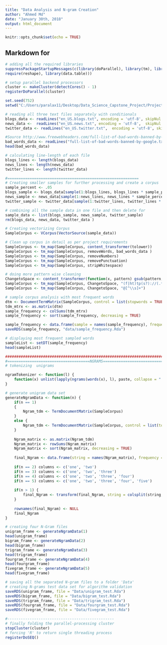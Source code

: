 ---
title: "Data Analysis and N-gram Creation"
author: "Ahmed Md"
date: "January 30th, 2018"
output: html_document
---

```{r setup, include=FALSE}
knitr::opts_chunk$set(echo = TRUE)
```

## Markdown for

```{r, echo=TRUE}
# adding all the required libraries
suppressPackageStartupMessages(c(library(doParallel), library(tm), library(RWeka),
require(reshape), library(data.table)))

# setup parallel backend processors
cluster <- makeCluster(detectCores() - 1)
registerDoParallel(cluster)

set.seed(752)
setwd("C:/Users/paralax11/Desktop/Data_Science_Capstone_Project/Project_Capstone/Word_Prediction_Project")

# reading all three text files separately with conditionals
blogs_data <- readLines("en_US.blogs.txt", encoding = 'utf-8', skipNul = T, warn = F)
news_data <-  readLines("en_US.news.txt", encoding = 'utf-8',  skipNul = T, warn = F)
twitter_data <- readLines("en_US.twitter.txt",  encoding = 'utf-8', skipNul = T, warn = F)

#Source http://www.freewebheaders.com/full-list-of-bad-words-banned-by-google/
bad_words_data <- readLines("full-list-of-bad-words-banned-by-google.txt", skipNul = T, warn = F)
head(bad_words_data)

# calculating line-length of each file
blogs_lines <- length(blogs_data)
news_lines <- length(news_data)
twitter_lines <- length(twitter_data)

#===========================================================
# Creating smaller samples for further processing and create a corpus
sample_percent <- .05
blogs_sample <- blogs_data[sample(1:blogs_lines, blogs_lines * sample_percent)]
news_sample <- news_data[sample(1:news_lines, news_lines * sample_percent)]
twitter_sample <- twitter_data[sample(1:twitter_lines, twitter_lines * sample_percent)]

# combining all the sample data in one file and then delete for  
sample_data <- list(blogs_sample, news_sample, twitter_sample)
rm(blogs_data, news_data, twitter_data )

# Creating vectorizing Corpus
SampleCorpus <- VCorpus(VectorSource(sample_data))

# Clean up corpus in detail as per project requirements
SampleCorpus <- tm_map(SampleCorpus, content_transformer(tolower))
SampleCorpus <- tm_map(SampleCorpus, removeWords, bad_words_data )
SampleCorpus <- tm_map(SampleCorpus, removeNumbers)
SampleCorpus <- tm_map(SampleCorpus, removePunctuation)
SampleCorpus <- tm_map(SampleCorpus, stripWhitespace)

# doing more pattern wise cleaning 
ChangetoSpace <- content_transformer(function(x, pattern) gsub(pattern, " ", x))
SampleCorpus <- tm_map(SampleCorpus, ChangetoSpace, "(f|ht)tp(s?)://(.*)[.][a-z]+")
SampleCorpus <- tm_map(SampleCorpus, ChangetoSpace, "@[^\\s]+")

# sample corpus analysis with most frequent words
dtm <- DocumentTermMatrix(SampleCorpus, control = list(stopwords = TRUE))
tdm_mtrx <- as.matrix(dtm)
sample_frequency <- colSums(tdm_mtrx)
sample_frequency <- sort(sample_frequency, decreasing = TRUE)

sample_frequency <- data.frame(sample = names(sample_frequency), frequency=sample_frequency)
saveRDS(sample_frequency, "data/sample_frequency.Rda")

# displaying most frequent sampled words
sampleList <- setDT(sample_frequency)
head(sampleList)

##############################################################################################
#=====================================NGRAMS==================================================
# tokenizing  unigrams

ngramTokenizer <- function(l) {
    function(x) unlist(lapply(ngrams(words(x), l), paste, collapse = " "), use.names = FALSE)
}

# generate unigram data set
generateNgramData <- function(n) {
    if(n == 1) 
    {
        Ngram_tdm <- TermDocumentMatrix(SampleCorpus)
    } 
    else {
        Ngram_tdm <- TermDocumentMatrix(SampleCorpus, control = list(tokenize = ngramTokenizer(n)))
    }
    
    Ngram_matrix <- as.matrix(Ngram_tdm)
    Ngram_matrix <- rowSums(Ngram_matrix)
    Ngram_matrix <- sort(Ngram_matrix, decreasing = TRUE)
    
    final_Ngram <- data.frame(string = names(Ngram_matrix), frequency = Ngram_matrix)
    
    if(n == 2) columns <- c('one', 'two')
    if(n == 3) columns <- c('one', 'two', 'three')
    if(n == 4) columns <- c('one', 'two', 'three', 'four')
    if(n == 5) columns <- c('one', 'two', 'three', 'four', 'five')
    
    if(n > 1) {
        final_Ngram <- transform(final_Ngram, string = colsplit(string, split = " ", names = columns ))
    }
    
    rownames(final_Ngram) <- NULL
    final_Ngram
}

# creating four N-Gram files
unigram_frame <- generateNgramData(1)
head(unigram_frame)
bigram_frame <- generateNgramData(2)
head(bigram_frame)
trigram_frame <- generateNgramData(3)
head(trigram_frame)
fourgram_frame <- generateNgramData(4)
head(fourgram_frame)
fivegram_frame <- generateNgramData(5)
head(fivegram_frame)

# saving all the separated N-gram files to a folder 'Data'
# creating N-grams test data set for algorithm validation
saveRDS(unigram_frame, file = "Data/unigram_test.Rda")
saveRDS(bigram_frame, file = "Data/bigram_test.Rda")
saveRDS(trigram_frame, file = "Data/trigram_test.Rda")
saveRDS(fourgram_frame, file = "Data/fourgram_test.Rda")
saveRDS(fivegram_frame, file = "Data/fivegram_test.Rda")

#------------------------------------------------
# finally folding the parallel-processing cluster 
stopCluster(cluster)
# forcing 'R' to return single threading process
registerDoSEQ()
```



